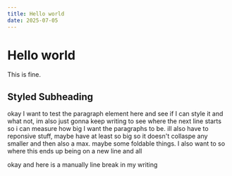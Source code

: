 ---
title: Hello world
date: 2025-07-05
---

# Hello world

This is fine.

## Styled Subheading

okay I want to test the paragraph element here and see if I can style it and what not, im also just gonna keep writing to see where the next line starts so i can measure how big I want the paragraphs to be. ill also have to reponsive stuff, maybe have at least so big so it doesn't collaspe any smaller and then also a max. maybe some foldable things.
I also want to so where this ends up being on a new line and all

okay and here is a manually line break in my writing


<CTA
  title="Do you have stomach cramps??"
  text="check out the official First Step Country Youtube!"
  link="https://www.youtube.com/"
  btnText="touch me zaddy"
/>
